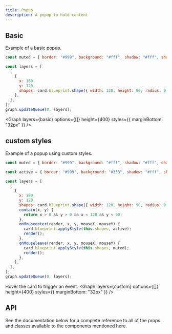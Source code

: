 ```yaml
---
title: Popup
description: A popup to hold content
---
```


## Basic

Example of a basic popup.

```js
const muted = { border: "#999", background: "#fff", shadow: "#fff", shadowBlur: 0 };

const layers = [
  [
    {
      x: 180,
      y: 120,
      shapes: card.blueprint.shape({ width: 120, height: 90, radius: 9 }, muted),
    },
  ],
];
graph.updateQueue(0, layers);
```

<Graph layers={basic} options={[]} height={400} styles={{ marginBottom: "32px" }} />

## custom styles

Example of a popup using custom styles.

```js
const muted = { border: "#999", background: "#fff", shadow: "#fff", shadowBlur: 0 };

const active = { border: "#999", background: "#333", shadow: "#fff", shadowBlur: 0 };

const layers = [
  [
    {
      x: 180,
      y: 120,
      shapes: card.blueprint.shape({ width: 120, height: 90, radius: 9 }, muted),
      contain(x, y) {
        return x > 0 && y > 0 && x < 120 && y < 90;
      },
      onMouseenter(render, x, y, mouseX, mouseY) {
        card.blueprint.applyStyle(this.shapes, active);
        render();
      },
      onMouseleave(render, x, y, mouseX, mouseY) {
        card.blueprint.applyStyle(this.shapes, muted);
        render();
      },
    },
  ],
];
graph.updateQueue(0, layers);
```

Hover the card to trigger an event.
<Graph layers={custom} options={[]} height={400} styles={{ marginBottom: "32px" }} />

## API

See the documentation below for a complete reference to all of the props and classes available to the components mentioned here.
